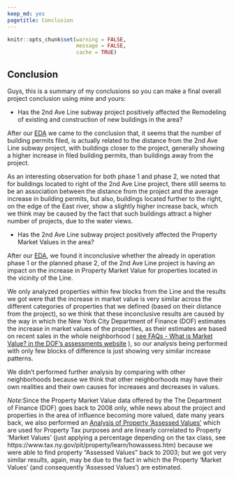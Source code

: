 ---
keep_md: yes
pagetitle: Conclusion
---
```{r setup, include=FALSE}
knitr::opts_chunk$set(warning = FALSE,
                      message = FALSE, 
                      cache = TRUE)
```

## Conclusion

Guys, this is a summary of my conclusions so you can make a final overall project conclusion using mine and yours:

* Has the 2nd Ave Line subway project positively affected the Remodeling of existing and construction of new buildings in the area?

After our [EDA](EDA-Building_Permits.html "Our EDA Journey") we came to the conclusion that, it seems that the number of building permits filed, is actually related to the distance from the 2nd Ave Line subway project, with buildings closer to the project, generally showing a higher increase in filed building permits, than buildings away from the project.

As an interesting observation for both phase 1 and phase 2, we noted that for buildings located to right of the 2nd Ave Line project, there still seems to be an association between the distance from the project and the average increase in building permits, but also, buildings located further to the right, on the edge of the East river, show a slightly higher increase back, which we think may be caused by the fact that such buildings attract a higher number of projects, due to the water views. 

* Has the 2nd Ave Line subway project positively affected the Property Market Values in the area?

After our [EDA](EDA-Property_Market_Values.html), we found it inconclusive whether the already in operation phase 1 or the planned phase 2, of the 2nd Ave Line project is having an impact on the increase in Property Market Value for properties located in the vicinity of the Line.

We only analyzed properties within few blocks from the Line and the results we got were that the increase in market value is very similar across the different categories of properties that we defined (based on their distance from the project), so we think that these inconclusive results are caused by the way in which the New York City Department of Finance (DOF) estimates the increase in market values of the properties, as their estimates are based on recent sales in the whole neighborhood 
( [see FAQs - What is Market Value? in the DOF's assessments website](http://www1.nyc.gov/site/finance/taxes/property-assessments.page "DOF's website - Assessment") ), so our analysis being performed with only few blocks of difference is just showing very similar increase patterns.

We didn't performed further analysis by comparing with other neighborhoods because we think that other neighborhoods may have their own realities and their own causes for increases and decreases in values.

_Note_:Since the Property Market Value data offered by the The Department of Finance (DOF) goes back to 2008 only, while news about the project and properties in the area of influence becoming more valued, date many years back, we also performed an [Analysis of Property 'Assessed Values'](EDA-Property_Assessed_Values.html "EDA - Property Assessed Values") which are used for Property Tax purposes and are linearly correlated to Property 'Market Values' (just applying a percentage depending on the tax class, see https://www.tax.ny.gov/pit/property/learn/howassess.htm) because we were able to find property "Assessed Values" back to 2003; but we got very similar results, again, may be due to the fact in which the Property 'Market Values' (and consequently 'Assessed Values') are estimated.